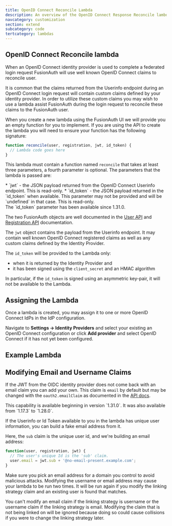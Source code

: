 ```yaml
---
title: OpenID Connect Reconcile Lambda
description: An overview of the OpenID Connect Response Reconcile lambda
navcategory: customization
section: extend
subcategory: code
tertcategory: lambdas
---
```


## OpenID Connect Reconcile lambda

When an OpenID Connect identity provider is used to complete a federated login request FusionAuth will use well known OpenID Connect claims to reconcile user.

It is common that the claims returned from the Userinfo endpoint during an OpenID Connect login request will contain custom claims defined by your identity provider. In order to utilize these custom claims you may wish to use a lambda assist FusionAuth during the login request to reconcile these claims to the FusionAuth user.

When you create a new lambda using the FusionAuth UI we will provide you an empty function for you to implement. If you are using the API to create the lambda you will need to ensure your function has the following signature:

```javascript
function reconcile(user, registration, jwt, id_token) {
  // Lambda code goes here
}
```

This lambda must contain a function named `reconcile` that takes at least three parameters, a fourth parameter is optional. The parameters that the lambda is passed are:

<ReconcileLambdaUserRegistrationParameters />
* `jwt` - the JSON payload returned from the OpenID Connect Userinfo endpoint. This is read-only.
* `id_token` - the JSON payload returned in the `id_token` when available. This parameter may not be provided and will be `undefined` in that case. This is read-only.

<Aside type="version">
The `id_token` parameter has been available since 1.31.0.
</Aside>

The two FusionAuth objects are well documented in the [User API](/docs/apis/users) and [Registration API](/docs/apis/registrations) documentation.

The `jwt` object contains the payload from the Userinfo endpoint. It may contain well known OpenID Connect registered claims as well as any custom claims defined by the Identity Provider.

The `id_token` will be provided to the Lambda only:

* when it is returned by the Identity Provider and 
* it has been signed using the `client_secret` and an HMAC algorithm

In particular, if the `id_token` is signed using an asymmetric key-pair, it will not be available to the Lambda.

## Assigning the Lambda

Once a lambda is created, you may assign it to one or more OpenID Connect IdPs in the IdP configuration.

Navigate to <strong>Settings -> Identity Providers</strong> and select your existing an OpenID Connect configuration or click <strong>Add provider</strong> and select OpenID Connect if it has not yet been configured.

## Example Lambda

<OpenidConnectExampleLambda />

## Modifying Email and Username Claims

If the JWT from the OIDC identity provider does not come back with an email claim you can add your own. This claim is `email` by default but may be changed with the `oauth2.emailClaim` as documented in the [API docs](/docs/apis/identity-providers/openid-connect).

<Aside type="note">
This capability is available beginning in version `1.31.0`. It was also available from `1.17.3` to `1.28.0`.
</Aside>

If the Userinfo or Id Token available to you in the lambda has unique user information, you can build a fake email address from it.

Here, the `sub` claim is the unique user id, and we're building an email address:

```javascript
function(user, registration, jwt) {
  // The user's unique Id is the 'sub' claim.
  user.email = jwt.sub + '@no-email-present.example.com';
}
```

Make sure you pick an email address for a domain you control to avoid malicious attacks. Modifying the username or email address may cause your lambda to be run two times. It will be run again if you modify the linking strategy claim and an existing user is found that matches.

You can't modify an email claim if the linking strategy is username or the username claim if the linking strategy is email. Modifying the claim that is not being linked on will be ignored because doing so could cause collisions if you were to change the linking strategy later.
